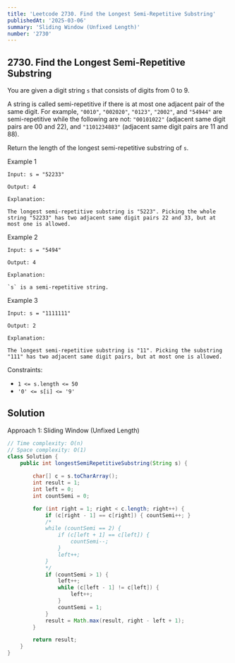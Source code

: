 ```yaml
---
title: 'Leetcode 2730. Find the Longest Semi-Repetitive Substring'
publishedAt: '2025-03-06'
summary: 'Sliding Window (Unfixed Length)'
number: '2730'
---
```


## 2730. Find the Longest Semi-Repetitive Substring

You are given a digit string `s` that consists of digits from 0 to 9.

A string is called semi-repetitive if there is at most one adjacent pair of the same digit. For example, `"0010"`, `"002020"`, `"0123"`, `"2002"`, and `"54944"` are semi-repetitive while the following are not: `"00101022"` (adjacent same digit pairs are 00 and 22), and `"1101234883"` (adjacent same digit pairs are 11 and 88).

Return the length of the longest semi-repetitive substring of `s`.


Example 1
`````
Input: s = "52233"

Output: 4

Explanation:

The longest semi-repetitive substring is "5223". Picking the whole string "52233" has two adjacent same digit pairs 22 and 33, but at most one is allowed.
`````

Example 2
`````
Input: s = "5494"

Output: 4

Explanation:

`s` is a semi-repetitive string.
`````

Example 3
`````
Input: s = "1111111"

Output: 2

Explanation:

The longest semi-repetitive substring is "11". Picking the substring "111" has two adjacent same digit pairs, but at most one is allowed.
`````


Constraints:

- `1 <= s.length <= 50`
- `'0' <= s[i] <= '9'`


## Solution
Approach 1: Sliding Window (Unfixed Length)
````JAVA
// Time complexity: O(n)
// Space complexity: O(1)
class Solution {
    public int longestSemiRepetitiveSubstring(String s) {
        
        char[] c = s.toCharArray();
        int result = 1;
        int left = 0;
        int countSemi = 0;

        for (int right = 1; right < c.length; right++) {
            if (c[right - 1] == c[right]) { countSemi++; }
            /*
            while (countSemi == 2) {
                if (c[left + 1] == c[left]) {
                    countSemi--;
                }
                left++;
            }
            */
            if (countSemi > 1) {
                left++;
                while (c[left - 1] != c[left]) {
                    left++;
                }
                countSemi = 1;
            }
            result = Math.max(result, right - left + 1);
        }

        return result;
    }
}
````